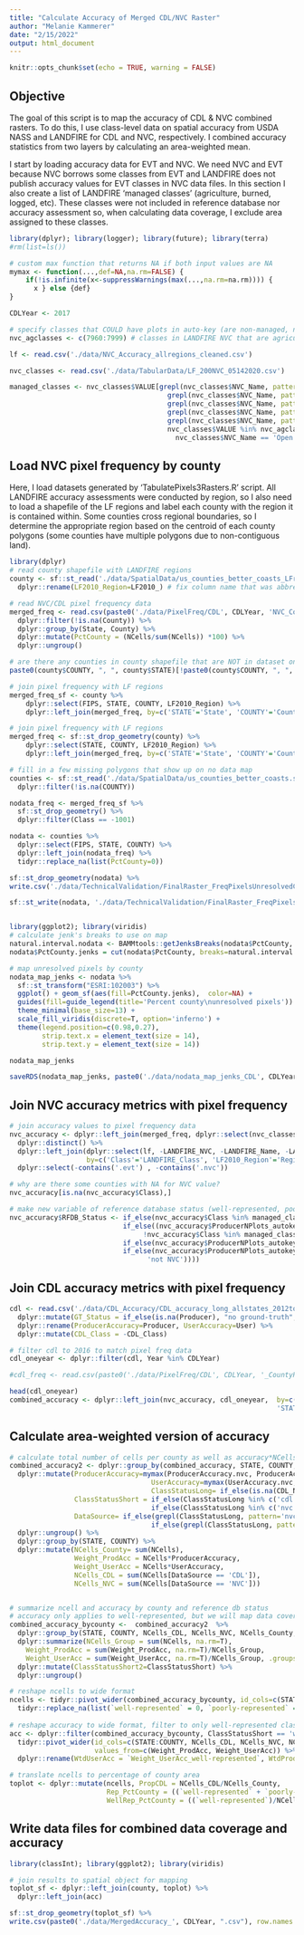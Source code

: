 ```yaml
---
title: "Calculate Accuracy of Merged CDL/NVC Raster"
author: "Melanie Kammerer"
date: "2/15/2022"
output: html_document
---
```


```r
knitr::opts_chunk$set(echo = TRUE, warning = FALSE)
```

## Objective
The goal of this script is to map the accuracy of CDL & NVC combined rasters. To do this, I use class-level data on spatial accuracy from USDA NASS and LANDFIRE for CDL and NVC, respectively. I combined accuracy statistics from two layers by calculating an area-weighted mean.

I start by loading accuracy data for EVT and NVC. We need NVC and EVT because NVC borrows some classes from EVT and LANDFIRE does not publish accuracy values for EVT classes in NVC data files. In this section I also create a list of LANDFIRE 'managed classes' (agriculture, burned, logged, etc). These classes were not included in reference database nor accuracy assessment so, when calculating data coverage, I exclude area assigned to these classes.

```r
library(dplyr); library(logger); library(future); library(terra)
#rm(list=ls())

# custom max function that returns NA if both input values are NA
mymax <- function(...,def=NA,na.rm=FALSE) {
    if(!is.infinite(x<-suppressWarnings(max(...,na.rm=na.rm)))) {
      x } else {def}
}

CDLYear <- 2017

# specify classes that COULD have plots in auto-key (are non-managed, not agriculture or NLCD developed)
nvc_agclasses <- c(7960:7999) # classes in LANDFIRE NVC that are agriculture

lf <- read.csv('./data/NVC_Accuracy_allregions_cleaned.csv')

nvc_classes <- read.csv('./data/TabularData/LF_200NVC_05142020.csv')

managed_classes <- nvc_classes$VALUE[grepl(nvc_classes$NVC_Name, pattern='Developed-') | 
                                       grepl(nvc_classes$NVC_Name, pattern='Recently Burned-') | 
                                       grepl(nvc_classes$NVC_Name, pattern='Recently Logged-') | 
                                       grepl(nvc_classes$NVC_Name, pattern='Recently Disturbed Other-') | 
                                       grepl(nvc_classes$NVC_Name, pattern='Forest Plantation') | 
                                       nvc_classes$VALUE %in% nvc_agclasses |
                                         nvc_classes$NVC_Name == 'Open Water']
```
 
## Load NVC pixel frequency by county
Here, I load datasets generated by 'TabulatePixels3Rasters.R' script. All LANDFIRE accuracy assessments were conducted by region, so I also need to load a shapefile of the LF regions and label each county with the region it is contained within. Some counties cross regional boundaries, so I determine the appropriate region based on the centroid of each county polygons (some counties have multiple polygons due to non-contiguous land).
```r
library(dplyr)
# read county shapefile with LANDFIRE regions
county <- sf::st_read('./data/SpatialData/us_counties_better_coasts_LFregion.shp') %>%
  dplyr::rename(LF2010_Region=LF2010_) # fix column name that was abbreviated by shp driver

# read NVC/CDL pixel frequency data
merged_freq <- read.csv(paste0('./data/PixelFreq/CDL', CDLYear, 'NVC_CountyPixelFreq.csv')) %>%
  dplyr::filter(!is.na(County)) %>%
  dplyr::group_by(State, County) %>%
  dplyr::mutate(PctCounty = (NCells/sum(NCells)) *100) %>%
  dplyr::ungroup()

# are there any counties in county shapefile that are NOT in dataset on NVC pixel frequency?
paste0(county$COUNTY, ", ", county$STATE)[!paste0(county$COUNTY, ", ", county$STATE) %in% paste0(merged_freq$County, ", ", merged_freq$State)]

# join pixel frequency with LF regions
merged_freq_sf <- county %>%
    dplyr::select(FIPS, STATE, COUNTY, LF2010_Region) %>%
    dplyr::left_join(merged_freq, by=c('STATE'='State', 'COUNTY'='County'))

# join pixel frequency with LF regions
merged_freq <- sf::st_drop_geometry(county) %>%
    dplyr::select(STATE, COUNTY, LF2010_Region) %>%
    dplyr::left_join(merged_freq, by=c('STATE'='State', 'COUNTY'='County'))

```
```r

# fill in a few missing polygons that show up on no data map
counties <- sf::st_read('./data/SpatialData/us_counties_better_coasts.shp') %>%
  dplyr::filter(!is.na(COUNTY))

nodata_freq <- merged_freq_sf %>%
  sf::st_drop_geometry() %>%
  dplyr::filter(Class == -1001)

nodata <- counties %>%
  dplyr::select(FIPS, STATE, COUNTY) %>%
  dplyr::left_join(nodata_freq) %>%
  tidyr::replace_na(list(PctCounty=0))

sf::st_drop_geometry(nodata) %>%
write.csv('./data/TechnicalValidation/FinalRaster_FreqPixelsUnresolvedConflict.csv')

sf::st_write(nodata, './data/TechnicalValidation/FinalRaster_FreqPixelsUnresolvedConflict.shp', delete_dsn=T)


library(ggplot2); library(viridis)
# calculate jenk's breaks to use on map
natural.interval.nodata <- BAMMtools::getJenksBreaks(nodata$PctCounty, k = 7)
nodata$PctCounty.jenks = cut(nodata$PctCounty, breaks=natural.interval.nodata , include.lowest = TRUE)

# map unresolved pixels by county
nodata_map_jenks <- nodata %>%
  sf::st_transform("ESRI:102003") %>%
  ggplot() + geom_sf(aes(fill=PctCounty.jenks),  color=NA) +  
  guides(fill=guide_legend(title='Percent county\nunresolved pixels')) +
  theme_minimal(base_size=13) +
  scale_fill_viridis(discrete=T, option='inferno') +
  theme(legend.position=c(0.98,0.27),
        strip.text.x = element_text(size = 14),
        strip.text.y = element_text(size = 14))

nodata_map_jenks

saveRDS(nodata_map_jenks, paste0('./data/nodata_map_jenks_CDL', CDLYear, '.rds'))

```

## Join NVC accuracy metrics with pixel frequency
```r
# join accuracy values to pixel frequency data
nvc_accuracy <- dplyr::left_join(merged_freq, dplyr::select(nvc_classes, VALUE, NVC_Name), by=c('Class'= 'VALUE')) %>%
  dplyr::distinct() %>%
  dplyr::left_join(dplyr::select(lf, -LANDFIRE_NVC, -LANDFIRE_Name, -LANDFIRE_EVT), 
                   by=c('Class'='LANDFIRE_Class', 'LF2010_Region'='Region')) %>%
  dplyr::select(-contains('.evt') , -contains('.nvc'))

# why are there some counties with NA for NVC value?
nvc_accuracy[is.na(nvc_accuracy$Class),]

# make new variable of reference database status (well-represented, poorly-represented, absent, or managed/ag)
nvc_accuracy$RFDB_Status <- if_else(nvc_accuracy$Class %in% managed_classes, 'absent, managed/ag/disturbed', 
                            if_else((nvc_accuracy$ProducerNPlots_autokey == 0|is.na(nvc_accuracy$ProducerNPlots_autokey)) & 
                                 !nvc_accuracy$Class %in% managed_classes,  'absent, could be added', 
                            if_else(nvc_accuracy$ProducerNPlots_autokey >= 30, 'well-represented',
                            if_else(nvc_accuracy$ProducerNPlots_autokey < 30 & nvc_accuracy$ProducerNPlots_autokey > 0, 'poorly-represented',
                                  'not NVC'))))

```

## Join CDL accuracy metrics with pixel frequency
```r
cdl <- read.csv('./data/CDL_Accuracy/CDL_accuracy_long_allstates_2012to2021.csv')  %>%
  dplyr::mutate(GT_Status = if_else(is.na(Producer), "no ground-truth", "present")) %>%
  dplyr::rename(ProducerAccuracy=Producer, UserAccuracy=User) %>%
  dplyr::mutate(CDL_Class = -CDL_Class)

# filter cdl to 2016 to match pixel freq data
cdl_oneyear <- dplyr::filter(cdl, Year %in% CDLYear)

#cdl_freq <- read.csv(paste0('./data/PixelFreq/CDL', CDLYear, '_CountyPixelFreq.csv'))

head(cdl_oneyear)
combined_accuracy <- dplyr::left_join(nvc_accuracy, cdl_oneyear,  by=c('Class'='CDL_Class', 
                                                                  'STATE'='State'), suffix=c('.nvc', '.cdl')) 
```


## Calculate area-weighted version of accuracy
```r
# calculate total number of cells per county as well as accuracy*NCells of a specific class (will sum in next step to get area-weighted average)
combined_accuracy2 <- dplyr::group_by(combined_accuracy, STATE, COUNTY, Class) %>%
  dplyr::mutate(ProducerAccuracy=mymax(ProducerAccuracy.nvc, ProducerAccuracy.cdl, na.rm=T),
                                   UserAccuracy=mymax(UserAccuracy.nvc, UserAccuracy.cdl, na.rm=T), # select source of accuracy value
                                   ClassStatusLong= if_else(is.na(CDL_Name), paste0('nvc: ', RFDB_Status), paste0('cdl: ',GT_Status)),
                ClassStatusShort = if_else(ClassStatusLong %in% c('cdl: present', 'nvc: well-represented'), 'well-represented',
                                   if_else(ClassStatusLong %in% c('nvc: poorly-represented'), 'poorly-represented', 'absent')),
                DataSource= if_else(grepl(ClassStatusLong, pattern='nvc: '), 'NVC',
                                   if_else(grepl(ClassStatusLong, pattern='cdl: '), 'CDL', 'uh-oh'))) %>% 
  dplyr::ungroup() %>%
  dplyr::group_by(STATE, COUNTY) %>%
  dplyr::mutate(NCells_County= sum(NCells), 
                Weight_ProdAcc = NCells*ProducerAccuracy,
                Weight_UserAcc = NCells*UserAccuracy,
                NCells_CDL = sum(NCells[DataSource == 'CDL']),
                NCells_NVC = sum(NCells[DataSource == 'NVC'])) 


# summarize ncell and accuracy by county and reference db status
# accuracy only applies to well-represented, but we will map data coverage of well and poorly represented classes
combined_accuracy_bycounty <-  combined_accuracy2  %>%
  dplyr::group_by(STATE, COUNTY, NCells_CDL, NCells_NVC, NCells_County, ClassStatusShort) %>%
  dplyr::summarize(NCells_Group = sum(NCells, na.rm=T), 
    Weight_ProdAcc = sum(Weight_ProdAcc, na.rm=T)/NCells_Group,
    Weight_UserAcc = sum(Weight_UserAcc, na.rm=T)/NCells_Group, .groups='keep') %>%
  dplyr::mutate(ClassStatusShort2=ClassStatusShort) %>%
  dplyr::ungroup()

# reshape ncells to wide format
ncells <- tidyr::pivot_wider(combined_accuracy_bycounty, id_cols=c(STATE:COUNTY, NCells_CDL, NCells_NVC, NCells_County),   names_from=ClassStatusShort, values_from=NCells_Group) %>%
  tidyr::replace_na(list(`well-represented` = 0, `poorly-represented` = 0))
  
# reshape accuracy to wide format, filter to only well-represented classes
acc <- dplyr::filter(combined_accuracy_bycounty, ClassStatusShort == 'well-represented') %>% 
  tidyr::pivot_wider(id_cols=c(STATE:COUNTY, NCells_CDL, NCells_NVC, NCells_County), names_from=ClassStatusShort, 
                     values_from=c(Weight_ProdAcc, Weight_UserAcc)) %>%
  dplyr::rename(WtdUserAcc = `Weight_UserAcc_well-represented`, WtdProdAcc = `Weight_ProdAcc_well-represented`)

# translate ncells to percentage of county area
toplot <- dplyr::mutate(ncells, PropCDL = NCells_CDL/NCells_County,
                        Rep_PctCounty = ((`well-represented` + `poorly-represented`)/NCells_County)*100,
                        WellRep_PctCounty = ((`well-represented`)/NCells_County)*100)
```

## Write data files for combined data coverage and accuracy 
```r
library(classInt); library(ggplot2); library(viridis)

# join results to spatial object for mapping
toplot_sf <- dplyr::left_join(county, toplot) %>%
  dplyr::left_join(acc)

sf::st_drop_geometry(toplot_sf) %>%
write.csv(paste0('./data/MergedAccuracy_', CDLYear, ".csv"), row.names = F)
```

